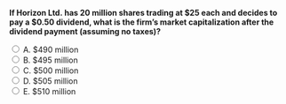 ::: {.question-block}

<form onsubmit="event.preventDefault(); checkAnswer('module10_mcq_q78')" data-correct-answer="A">
<strong style="display: block;">If Horizon Ltd. has 20 million shares trading at $25 each and decides to pay a $0.50 dividend, what is the firm’s market capitalization after the dividend payment (assuming no taxes)?</strong>

<label><input type="radio" name="module10_mcq_q78" value="A"> A. $490 million</label><br>
<label><input type="radio" name="module10_mcq_q78" value="B"> B. $495 million</label><br>
<label><input type="radio" name="module10_mcq_q78" value="C"> C. $500 million</label><br>
<label><input type="radio" name="module10_mcq_q78" value="D"> D. $505 million</label><br>
<label><input type="radio" name="module10_mcq_q78" value="E"> E. $510 million</label><br>
</form>

<div id="feedback-module10_mcq_q78" class="feedback" data-status="" style="display:none;">
✅ A is correct. Total before = $25 × 20M = 500M; after payment, price drops by $0.50 → $24.5 × 20M = 490M.
</div>

:::
